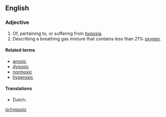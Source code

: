 ==English==

===Adjective===
{{en-adj}}

# Of, pertaining to, or suffering from [[hypoxia]].
# Describing a breathing gas mixture that contains less than 21% [[oxygen]].

====Related terms====
* [[anoxic]]
* [[dysoxic]]
* [[normoxic]]
* [[hyperoxic]]

====Translations====
{{trans-top|pertaining to hypoxia}}
* Dutch: {{t|nl|hypoxisch}}
{{trans-mid}}
{{trans-bottom}}

[[io:hypoxic]]